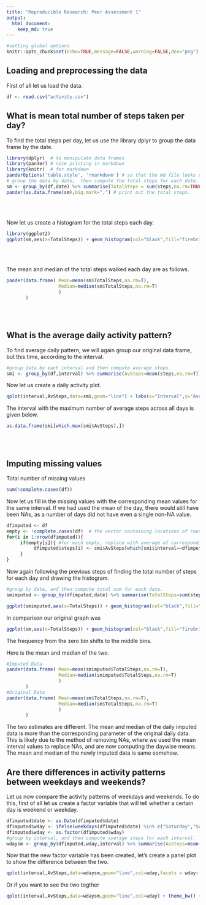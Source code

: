 ```yaml
---
title: "Reproducible Research: Peer Assessment 1"
output: 
  html_document:
    keep_md: true
---
```

```r
#setting global options
knitr::opts_chunk$set(echo=TRUE,message=FALSE,warning=FALSE,dev="png")
```

## Loading and preprocessing the data
First of all let us load the data.  
```r
df <- read.csv("activity.csv")
```
   
## What is mean total number of steps taken per day?

To find the total steps per day, let us use the library dplyr to group the data frame by the date.
```r
library(dplyr)  # to manipulate data frames
library(pander) # nice printing in markdown
library(knitr)  # for markdown
panderOptions('table.style', 'rmarkdown') # so that the md file looks okay.
# group the data by date,  then compute the total steps for each date.
sm <- group_by(df,date) %>% summarise(TotalSteps = sum(steps,na.rm=TRUE))
pander(as.data.frame(sm),big.mark=",") # print out the total steps.
```
   
<br><br>    
  

Now let us create a histogram for the total steps each day.  
```r
library(ggplot2)
ggplot(sm,aes(x=TotalSteps)) + geom_histogram(col="black",fill="firebrick",binwidth=2000) + labs(x="Total Steps", y = "Frequency")
```
  <br><br>  
  
The mean and median of the total steps walked each day are as follows.  

```r
pander(data.frame( Mean=mean(sm$TotalSteps,na.rm=T),
                   Median=median(sm$TotalSteps,na.rm=T)
                   )
       )
```
    
<br><br>  
    
## What is the average daily activity pattern?
  
To find average daily pattern, we will again group our original data frame, but this time, according to the interval.   
```r
#group data by each interval and then compute average steps.
smi <- group_by(df,interval) %>% summarise(AvSteps=mean(steps,na.rm=T))
```

Now let us create a daily activity plot.   
```r
qplot(interval,AvSteps,data=smi,geom="line") + labs(x="Interval",y="Average Steps")
```
  
The interval with the maximum number of average steps across all days is given below.  
```r
as.data.frame(smi[which.max(smi$AvSteps),])
```
   
   <br><br>   

## Imputing missing values

Total number of missing values    
```r
sum(!complete.cases(df))
```

Now let us fill in the missing values with the corresponding mean values for the same interval. If we had used the mean of the day, there would still have been NAs, as a number of days did not have even a single non-NA value.   
```r
dfimputed <- df
empty <- !complete.cases(df)  # the vector containing locations of rows with NAs
for(i in 1:nrow(dfimputed)){
     if(empty[i]){ #for each empty, replace with average of corresponding interval
          dfimputed$steps[i] <- smi$AvSteps[which(smi$interval==dfimputed$interval[i])]
     }
}
```

Now again following the previous steps of finding the total number of steps for each day and drawing the histogram.  
```r
#group by date, and then compute total sum for each date.
smimputed <- group_by(dfimputed,date) %>% summarise(TotalSteps=sum(steps))

ggplot(smimputed,aes(x=TotalSteps)) + geom_histogram(col="black",fill="firebrick",binwidth=2000) + labs(x="Total Steps", y = "Frequency") + ylim(0,25)
```

In comparison our original graph was  
```r
ggplot(sm,aes(x=TotalSteps)) + geom_histogram(col="black",fill="firebrick",binwidth=2000) + labs(x="Total Steps", y = "Frequency") + ylim(0,25)
```

The frequency from the zero bin shifts to the middle bins.

Here is the mean and median of the two.  

```r
#Imputed Data
pander(data.frame( Mean=mean(smimputed$TotalSteps,na.rm=T),
                   Median=median(smimputed$TotalSteps,na.rm=T)
                   )
       )
#Original Data
pander(data.frame( Mean=mean(sm$TotalSteps,na.rm=T),
                   Median=median(sm$TotalSteps,na.rm=T)
                   )
       )
```
  
The two estimates are different. The mean and median of the daily imputed data is more than the corresponding parameter of the original daily data. This is likely due to the method of removing NAs, where we used the mean interval values to replace NAs, and are now computing the daywise means.   
The mean and median of the newly imputed data is same somehow.   

## Are there differences in activity patterns between weekdays and weekends?

Let us now compare the activity patterns of weekdays and weekends. To do this, first of all let us create a factor variable that will tell whether a certain day is weekend or weekday.   
```r
dfimputed$date <- as.Date(dfimputed$date)
dfimputed$wday <- ifelse(weekdays(dfimputed$date) %in% c("Saturday","Sunday"),"Weekend","Weekday")
dfimputed$wday <- as.factor(dfimputed$wday)
#group by interval, and then compute average steps for each interval.
wdaysm <- group_by(dfimputed,wday,interval) %>% summarise(AvSteps=mean(steps))
```

Now that the new factor variable has been created, let's create a panel plot to show the difference between the two.   
```r
qplot(interval,AvSteps,data=wdaysm,geom="line",col=wday,facets = wday~.) + theme_bw() + theme(legend.position="none") + labs(x="Interval",y="Average Steps")
```
  
  
Or if you want to see the two togther  
```r
qplot(interval,AvSteps,data=wdaysm,geom="line",col=wday) + theme_bw() + labs(x="Interval",y="Average Steps")
```
